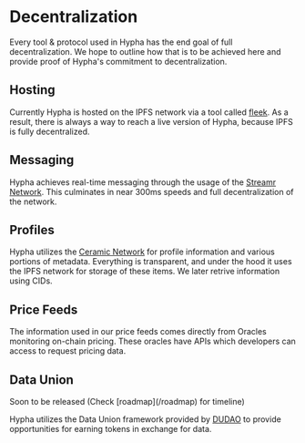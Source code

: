 
# Decentralization

Every tool & protocol used in Hypha has the end goal of full decentralization.
We hope to outline how that is to be achieved here and provide proof of Hypha's commitment to decentralization.

## Hosting

Currently Hypha is hosted on the IPFS network via a tool called [fleek](https://fleek.co/).
As a result, there is always a way to reach a live version of Hypha, because IPFS is fully decentralized.

## Messaging

Hypha achieves real-time messaging through the usage of the [Streamr Network](https://streamr.network/). 
This culminates in near 300ms speeds and full decentralization of the network.

## Profiles

Hypha utilizes the [Ceramic Network](https://ceramic.network/) for profile information and various portions of metadata. 
Everything is transparent, and under the hood it uses the IPFS network for storage of these items.
We later retrive information using CIDs.

## Price Feeds

The information used in our price feeds comes directly from Oracles monitoring on-chain pricing.
These oracles have APIs which developers can access to request pricing data.

## Data Union

<Callout type='warning'>
    Soon to be released (Check [roadmap](/roadmap) for timeline)
</Callout>

Hypha utilizes the Data Union framework provided by [DUDAO](https://dataunions.org/) to provide opportunities for earning tokens in exchange for data.